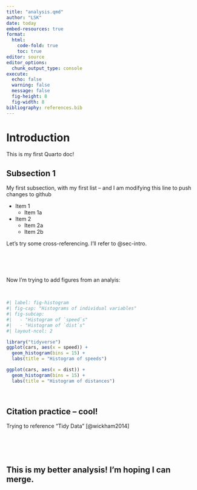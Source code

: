 ```yaml
---
title: "analysis.qmd"
author: "LSK"
date: today
embed-resources: true
format: 
  html:
    code-fold: true
    toc: true
editor: source
editor_options: 
  chunk_output_type: console
execute: 
  echo: false
  warning: false
  message: false
  fig-height: 8
  fig-width: 8
bibliography: references.bib
---
```


# Introduction {#sec-intro}

This is my first Quarto doc!

## Subsection 1 {#sec-subsec1}

My first subsection, with my first list -- and I am modifying this line to push changes to github

-   Item 1
    -   Item 1a
-   Item 2
    -   Item 2a
    -   Item 2b

Let's try some cross-referencing. I'll refer to @sec-intro.

<br><br><br>

Now I'm trying to add figures from an analyis:

<br>

```r
#| label: fig-histogram
#| fig-cap: "Histograms of individual variables"
#| fig-subcap:
#|   - "Histogram of `speed`s"
#|   - "Histogram of `dist`s" 
#| layout-ncol: 2

library("tidyverse")
ggplot(cars, aes(x = speed)) +
  geom_histogram(bins = 15) +
  labs(title = "Histogram of speeds")

ggplot(cars, aes(x = dist)) +
  geom_histogram(bins = 15) +
  labs(title = "Histogram of distances")
```

<br>

## Citation practice -- cool!

Trying to reference "Tidy Data" [@wickham2014]

<br><br><br>


## This is my better analysis!  I'm hoping I can merge.



